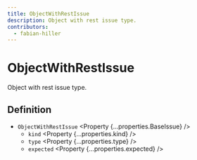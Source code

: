 ```yaml
---
title: ObjectWithRestIssue
description: Object with rest issue type.
contributors:
  - fabian-hiller
---
```



# ObjectWithRestIssue

Object with rest issue type.

## Definition

- `ObjectWithRestIssue` <Property {...properties.BaseIssue} />
  - `kind` <Property {...properties.kind} />
  - `type` <Property {...properties.type} />
  - `expected` <Property {...properties.expected} />
